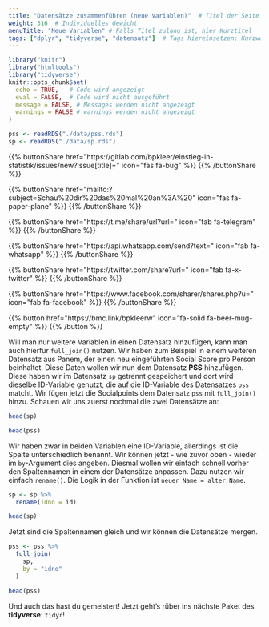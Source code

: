 ```yaml
---
title: "Datensätze zusammenführen (neue Variablen)"  # Titel der Seite
weight: 316  # Individuelles Gewicht 
menuTitle: "Neue Variablen" # Falls Titel zulang ist, hier Kurztitel
tags: ["dplyr", "tidyverse", "datensatz"]  # Tags hiereinsetzen; Kurzwort, was auf der Seite passsiert
---
```

```r
library("knitr")
library("htmltools")
library("tidyverse")
knitr::opts_chunk$set(
  echo = TRUE,   # Code wird angezeigt
  eval = FALSE,  # Code wird nicht ausgeführt
  message = FALSE, # Messages werden nicht angezeigt
  warnings = FALSE # warnings werden nicht angezeigt
)

pss <- readRDS("./data/pss.rds")
sp <- readRDS("./data/sp.rds")
```

{{% buttonShare href=\"https\:\/\/gitlab.com\/bpkleer\/einstieg-in-statistik\/issues\/new?issue[title]=\" icon=\"fas fa-bug\" %}} {{% /buttonShare %}} 

{{% buttonShare href=\"mailto\:?subject=Schau\%20dir\%20das\%20mal\%20an\%3A\%20\" icon=\"fas fa-paper-plane\" %}} {{% /buttonShare %}}

{{% buttonShare href=\"https\:\/\/t.me\/share\/url?url=\" icon=\"fab fa-telegram\" %}} {{% /buttonShare %}}

{{% buttonShare href=\"https\:\/\/api.whatsapp.com\/send?text=\" icon=\"fab fa-whatsapp\" %}} {{% /buttonShare %}}

{{% buttonShare href=\"https\:\/\/twitter.com\/share?url=\" icon=\"fab fa-x-twitter\" %}} {{% /buttonShare %}}

{{% buttonShare href=\"https\:\/\/www.facebook.com\/sharer\/sharer.php?u=\" icon=\"fab fa-facebook\" %}} {{% /buttonShare %}}

{{% button href=\"https\:\/\/bmc.link\/bpkleerw\" icon=\"fa-solid fa-beer-mug-empty\" %}} {{% /button %}}

Will man nur weitere Variablen in einen Datensatz hinzufügen, kann man auch hierfür `full_join()` nutzen. Wir haben zum Beispiel in einem weiteren Datensatz aus Panem, der einen neu eingeführten Social Score pro Person beinhaltet. Diese Daten wollen wir nun dem Datensatz **PSS** hinzufügen. Diese haben wir im Datensatz `sp` getrennt gespeichert und dort wird dieselbe ID-Variable genutzt, die auf die ID-Variable des Datensatzes `pss` matcht. Wir fügen jetzt die Socialpoints dem Datensatz `pss` mit `full_join()` hinzu. Schauen wir uns zuerst nochmal die zwei Datensätze an:

```r
head(sp)

head(pss)
```
Wir haben zwar in beiden Variablen eine ID-Variable, allerdings ist die Spalte unterschiedlich benannt. Wir können jetzt - wie zuvor oben - wieder im `by`-Argument dies angeben. Diesmal wollen wir einfach schnell vorher den Spaltennamen in einem der Datensätze anpassen. Dazu nutzen wir einfach `rename()`. Die Logik in der Funktion ist `neuer Name = alter Name`.

``` r
sp <- sp %>% 
  rename(idno = id)

head(sp)
```

Jetzt sind die Spaltennamen gleich und wir können die Datensätze mergen.

```r
pss <- pss %>% 
  full_join(
    sp, 
    by = "idno"
  )

head(pss)
```

Und auch das hast du gemeistert! Jetzt geht's rüber ins nächste Paket des **tidyverse**: `tidyr`!